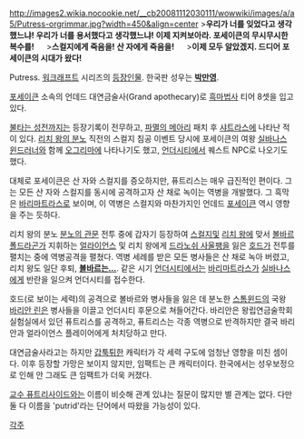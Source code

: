 http://images2.wikia.nocookie.net/__cb20081112030111/wowwiki/images/a/a5/Putress-orgrimmar.jpg?width=450&align=center
>'''우리가 너를 잊었다고 생각했느냐! 우리가 너를 용서했다고 생각했느냐! 이제 지켜보아라. 포세이큰의 무시무시한 복수를!'''
　
>'''스컬지에게 죽음을! 산 자에게 죽음을!'''
　
>'''이제 모두 알았겠지. 드디어 포세이큰의 시대가 왔다!'''

Putress. [[워크래프트]] 시리즈의 [[워크래프트/등장인물|등장인물]]. 한국판 성우는 '''[[박만영]]'''.

[[포세이큰]] 소속의 언데드 대연금술사(Grand apothecary)로 [[흑마법사(WoW)|흑마법사]] 티어 8셋을 입고 있다.

[[불타는 성전]]까지는 등장기록이 전무하고, [[파멸의 메아리]] 패치 후 [[샤트라스]]에 나타난 적이 있다. [[리치 왕의 분노]] 직전의 스컬지 침공 이벤트 당시에 포세이큰의 여왕 [[실바나스 윈드러너]]와 함께 [[오그리마]]에 나타나기도 했고, [[언더시티]]에서 퀘스트 NPC로 나오기도 했다.

대체로 포세이큰은 산 자와 스컬지를 증오하지만, 퓨트리스는 매우 급진적인 편이다. 그는 모든 산 자와 스컬지를 동시에 공격하고자 산 채로 녹이는 역병을 개발했다. 그 흑막은 [[바리마트라스]]로 보이며, 이 역병은 스컬지와 마찬가지인 언데드 [[포세이큰]] 역시 영향을 주는 듯하다.

리치 왕의 분노 [[분노의 관문]] 전투 중에 갑자기 등장하여 [[스컬지]]및 [[리치 왕]]에 맞서 [[볼바르 폴드라곤]]가 지휘하는 [[얼라이언스(워크래프트)|얼라이언스]] 및 리치 왕에게 [[드라노쉬 사울팽]]을 잃은 [[호드(워크래프트)|호드]]가 전투를 펼치는 중에 역병공격을 펼쳤다. 역병 세례를 받은 모든 병사들은 산 채로 녹아 버렸고, 리치 왕도 일단 후퇴, '''[[볼바르 폴드라곤|볼바르는…]]'''. 같은 시기 [[언더시티]]에서는 [[바리마트라스]]가 [[실바나스 윈드러너|실바나스]]에게 반란을 일으켜 언더시티를 접수한다.

호드(로 보이는 세력)의 공격으로 볼바르와 병사들을 잃은 데 분노한 [[스톰윈드]]의 국왕 [[바리안 린]]은 병사들을 이끌고 언더시티 후문으로 쳐들어간다. 바리안은 왕립연금술학회 실험실에서 있던 퓨트리스를 공격하고, 퓨트리스는 각종 역병으로 반격하지만 결국 바리안과 얼라이언스 플레이어에게 처치당하고 만다.

대연금술사라고는 하지만 [[갑툭튀]]한 캐릭터가 각 세력 구도에 엄청난 영향을 미친 셈이다. 이후 등장할 가망은 보이지 않지만, 임팩트는 큰 캐릭터이다. 한국에서는 성우보정으로 인해 안 그래도 큰 임팩트가 더욱 커졌다.

[[교수 퓨트리사이드]]와는 이름이 비슷해 관계 있냐는 질문이 많지만 별 관계는 없다. 다만 둘 다 이름을 'putrid'라는 단어에서 따왔을 가능성이 있다.

[[각주]]
